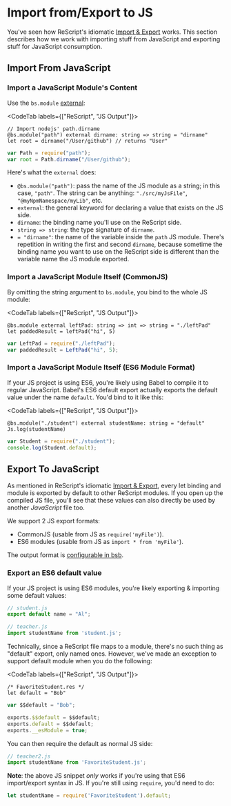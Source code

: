# Import from/Export to JS

You've seen how ReScript's idiomatic [Import & Export](import-export.md) works. This section describes how we work with importing stuff from JavaScript and exporting stuff for JavaScript consumption.

## Import From JavaScript

### Import a JavaScript Module's Content

Use the `bs.module` [external](external.md):

<CodeTab labels={["ReScript", "JS Output"]}>

```res
// Import nodejs' path.dirname
@bs.module("path") external dirname: string => string = "dirname"
let root = dirname("/User/github") // returns "User"
```
```js
var Path = require("path");
var root = Path.dirname("/User/github");
```

</CodeTab>

Here's what the `external` does:

- `@bs.module("path")`: pass the name of the JS module as a string; in this case, `"path"`. The string can be anything: `"./src/myJsFile"`, `"@myNpmNamespace/myLib"`, etc.
- `external`: the general keyword for declaring a value that exists on the JS side.
- `dirname`: the binding name you'll use on the ReScript side.
- `string => string`: the type signature of `dirname`.
- `= "dirname"`: the name of the variable inside the `path` JS module. There's repetition in writing the first and second `dirname`, because sometime the binding name you want to use on the ReScript side is different than the variable name the JS module exported.

### Import a JavaScript Module Itself (CommonJS)

By omitting the string argument to `bs.module`, you bind to the whole JS module:

<CodeTab labels={["ReScript", "JS Output"]}>

```res
@bs.module external leftPad: string => int => string = "./leftPad"
let paddedResult = leftPad("hi", 5)
```
```js
var LeftPad = require("./leftPad");
var paddedResult = LeftPad("hi", 5);
```

</CodeTab>

### Import a JavaScript Module Itself (ES6 Module Format)

If your JS project is using ES6, you're likely using Babel to compile it to regular JavaScript. Babel's ES6 default export actually exports the default value under the name `default`. You'd bind to it like this:

<CodeTab labels={["ReScript", "JS Output"]}>

```res
@bs.module("./student") external studentName: string = "default"
Js.log(studentName)
```
```js
var Student = require("./student");
console.log(Student.default);
```

</CodeTab>

## Export To JavaScript

As mentioned in ReScript's idiomatic [Import & Export](import-export.md), every let binding and module is exported by default to other ReScript modules. If you open up the compiled JS file, you'll see that these values can also directly be used by another _JavaScript_ file too.

We support 2 JS export formats:

- CommonJS (usable from JS as `require('myFile')`).
- ES6 modules (usable from JS as `import * from 'myFile'`).

The output format is [configurable in bsb](build-configuration.md#package-specs).

### Export an ES6 default value

If your JS project is using ES6 modules, you're likely exporting & importing some default values:

```js
// student.js
export default name = "Al";
```

```js
// teacher.js
import studentName from 'student.js';
```

Technically, since a ReScript file maps to a module, there's no such thing as "default" export, only named ones. However, we've made an exception to support default module when you do the following:

<CodeTab labels={["ReScript", "JS Output"]}>

```res
/* FavoriteStudent.res */
let default = "Bob"
```
```js
var $$default = "Bob";

exports.$$default = $$default;
exports.default = $$default;
exports.__esModule = true;
```

</CodeTab>

You can then require the default as normal JS side:

```js
// teacher2.js
import studentName from 'FavoriteStudent.js';
```

**Note**: the above JS snippet _only_ works if you're using that ES6 import/export syntax in JS. If you're still using `require`, you'd need to do:

```js
let studentName = require('FavoriteStudent').default;
```
